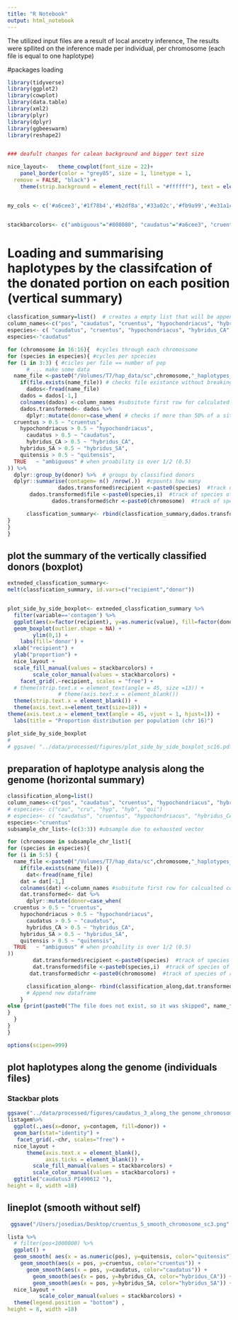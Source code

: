 ```yaml
---
title: "R Notebook"
output: html_notebook
---
```



The utilized  input files are a result of local ancetry inference, The results were spllited on the inference made per individual, per chromosome (each file is equal to one haplotype)


#packages loading
``` r
library(tidyverse)
library(ggplot2)
library(cowplot)
library(data.table)
library(xml2)
library(plyr)
library(dplyr)
library(ggbeeswarm)
library(reshape2)


### deafult changes for calean background and bigger text size

nice_layout<-   theme_cowplot(font_size = 22)+
    panel_border(color = "grey85", size = 1, linetype = 1,
  remove = FALSE, "black") +
    theme(strip.background = element_rect(fill = "#ffffff"), text = element_text(size = 22))


my_cols <- c('#a6cee3','#1f78b4','#b2df8a','#33a02c','#fb9a99','#e31a1c','#fdbf6f','#ff7f00','#cab2d6','#6a3d9a')


stackbarcolors<- c("ambiguous"="#808080", "caudatus"="#a6cee3", "cruentus"="#1f78b4", "hypochondriacus"="#b2df8a", "hybridus_CA"="#33a02c", "hybridus_SA"="#f8bf68", "quitensis"="#fb9a99")
```



# Loading and summarising haplotypes by the classifcation of the donated portion on each position (vertical summary)


```r
classfication_summary=list()  # creates a empty list that will be appended as the funtion is applied
column_names<-c("pos", "caudatus", "cruentus", "hypochondriacus", "hybridus_CA", "hybridus_SA", "quitensis")
especies<- c( "caudatus", "cruentus", "hypochondriacus", "hybridus_CA", "hybridus_SA", "quitensis")
especies<-"caudatus"

for (chromosome in 16:16){  #cycles through each chromossome
for (species in especies){ #cycles per spcecies
for (i in 3:3) { #cicles per file == number of pop
      # ... make some data
  name_file <-paste0("/Volumes/T7/hap_data/sc",chromosome,"_haplotypes_",species,i)
    if(file.exists(name_file)) # checks file existance without breaking code in case of missing 
      dados<-fread(name_file)
    dados = dados[-1,]
    colnames(dados) <-column_names #subsitute first row for calculated columns
    dados.transformed<- dados %>%
      dplyr::mutate(donor=case_when( # checks if more than 50% of a site has a certain background
  cruentus > 0.5 ~ "cruentus",
    hypochondriacus > 0.5 ~ "hypochondriacus",
      caudatus > 0.5 ~ "caudatus",
      hybridus_CA > 0.5 ~ "hybridus_CA",
    hybridus_SA > 0.5 ~ "hybridus_SA",
    quitensis > 0.5 ~ "quitensis",
  TRUE   ~ "ambiguous" # when proability is over 1/2 (0.5)
)) %>%
  dplyr::group_by(donor) %>%  # groups by classified donors
  dplyr::summarise(contagem= n() /nrow(.))  #cpounts how many
                dados.transformed$recipient <-paste0(species)  #track of species of recipient 
       dados.transformed$file <-paste0(species,i)  #track of species of recipient and iteration number 
              dados.transformed$chr <-paste0(chromosome)  #track of species of recipient and iteration number 

      classfication_summary<- rbind(classfication_summary,dados.transformed)                   # Append new dataframe as the code iterates each haplotype (one chromossome per inidividual per population at a time)
}
}
}

```

## plot the summary of the vertically classified donors (boxplot) 

```r

extneded_classfication_summary<-
melt(classfication_summary, id.vars=c("recipient","donor"))


plot_side_by_side_boxplot<- extneded_classfication_summary %>%
  filter(variable=='contagem') %>%
  ggplot(aes(x=factor(recipient), y=as.numeric(value), fill=factor(donor))) +
  geom_boxplot(outlier.shape = NA) +
        ylim(0,1) +
    labs(fill='donor') +
  xlab("recipient") +
  ylab("proportion") +
  nice_layout +
  scale_fill_manual(values = stackbarcolors) +
        scale_color_manual(values = stackbarcolors) +  
    facet_grid(.~recipient, scales = "free") +
  # theme(strip.text.x = element_text(angle = 45, size =13)) +
                # theme(axis.text.x = element_blank())  
  theme(strip.text.x = element_blank()) +
  theme(axis.text.x=element_text(size=18)) +
theme(axis.text.x = element_text(angle = 45, vjust = 1, hjust=1)) +
  labs(title = "Proportion distribution per population (chr 16)")

plot_side_by_side_boxplot
# 
# ggsave( "../data/processed/figures/plot_side_by_side_boxplot_sc16.pdf", plot_side_by_side_boxplot, device="pdf", width = 12, height =8)

```



## preparation of haplotype analysis along the genome (horizontal summary)

```r

classification_along=list()
column_names<-c("pos", "caudatus", "cruentus", "hypochondriacus", "hybridus_CA", "hybridus_SA", "quitensis")
# especies<- c("cau", "cru", "hyp", "hyb", "qui")
# especies<- c( "caudatus", "cruentus", "hypochondriacus", "hybridus_CA", "hybridus_SA", "quitensis")
especies<-"cruentus"
subsample_chr_list<-(c(3:3)) #ubsample due to exhausted vector

for (chromosome in subsample_chr_list){
for (species in especies){
for (i in 5:5) {
  name_file <-paste0("/Volumes/T7/hap_data/sc",chromosome,"_haplotypes_",species,i)
    if(file.exists(name_file)) {
      dat<-fread(name_file)
    dat = dat[-1,]
    colnames(dat) <-column_names #subsitute first row for calcualted columns
    dat.transformed<- dat %>%
      dplyr::mutate(donor=case_when(
  cruentus > 0.5 ~ "cruentus",
    hypochondriacus > 0.5 ~ "hypochondriacus",
      caudatus > 0.5 ~ "caudatus",
      hybridus_CA > 0.5 ~ "hybridus_CA",
    hybridus_SA > 0.5 ~ "hybridus_SA",
    quitensis > 0.5 ~ "quitensis",
  TRUE   ~ "ambiguous" # when proability is over 1/2 (0.5)
)) 
        dat.transformed$recipient <-paste0(species)  #track of species of recipient 
        dat.transformed$file <-paste0(species,i)  #track of species of recipient and iteration number 
       dat.transformed$chr <-paste0(chromosome)  #track of species of recipient and iteration number 

      classification_along<- rbind(classification_along,dat.transformed)   
      # Append new dataframe
    }
else {print(paste0("The file does not exist, so it was skipped", name_file))
}
  }
}
}

options(scipen=999)

```


## plot haplotypes along the genome (individuals files)
### Stackbar plots

```r
ggsave("../data/processed/figures/caudatus_3_along_the genome_chromosome_9.png",
listagem%>%
  ggplot(.,aes(x=donor, y=contagem, fill=donor)) +
  geom_bar(stat="identity") +
   facet_grid(.~chr, scales="free") +
  nice_layout +
      theme(axis.text.x = element_blank(),
            axis.ticks = element_blank()) +
        scale_fill_manual(values = stackbarcolors) +
        scale_color_manual(values = stackbarcolors) +  
  ggtitle("caudatus3 PI490612 "), 
height = 8, width =18)
```

## lineplot (smooth without self)

```r
 ggsave("/Users/josedias/Desktop/cruentus_5_smooth_chromosome_sc3.png",

lista %>%
  # filter(pos<1000000) %>%
  ggplot() +
  geom_smooth( aes(x = as.numeric(pos), y=quitensis, color="quitensis")) +
    geom_smooth(aes(x = pos, y=cruentus, color="cruentus")) +
      geom_smooth(aes(x = pos, y=caudatus, color="caudatus")) +
        geom_smooth(aes(x = pos, y=hybridus_CA, color="hybridus_CA")) +
        geom_smooth(aes(x = pos, y=hybridus_SA, color="hybridus_SA")) +
  nice_layout +
          scale_color_manual(values = stackbarcolors) +  
  theme(legend.position = "bottom") ,
height = 8, width =18)

```




